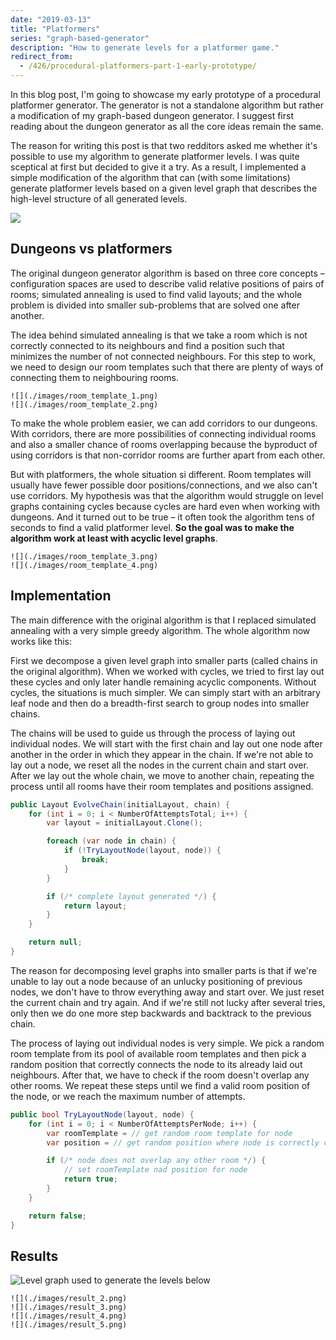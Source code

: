 ```yaml
---
date: "2019-03-13"
title: "Platformers"
series: "graph-based-generator"
description: "How to generate levels for a platformer game."
redirect_from:
  - /426/procedural-platformers-part-1-early-prototype/
---
```


In this blog post, I'm going to showcase my early prototype of a procedural platformer generator. The generator is not a standalone algorithm but rather a modification of my graph-based dungeon generator. I suggest first reading about the dungeon generator as all the core ideas remain the same.

<BlogSeries slug={props.slug} />
<EdgarLinks />

The reason for writing this post is that two redditors asked me whether it's possible to use my algorithm to generate platformer levels. I was quite sceptical at first but decided to give it a try. As a result, I implemented a simple modification of the algorithm that can (with some limitations) generate platformer levels based on a given level graph that describes the high-level structure of all generated levels.

![](./images/result_1.png)


## Dungeons vs platformers

The original dungeon generator algorithm is based on three core concepts – configuration spaces are used to describe valid relative positions of pairs of rooms; simulated annealing is used to find valid layouts; and the whole problem is divided into smaller sub-problems that are solved one after another.

The idea behind simulated annealing is that we take a room which is not correctly connected to its neighbours and find a position such that minimizes the number of not connected neighbours. For this step to work, we need to design our room templates such that there are plenty of ways of connecting them to neighbouring rooms.

```grid|2|Dungeon room templates with possible door positions in red. These room templates are quite good for the generator as there are relatively many options of connecting them to neighbouring rooms.
![](./images/room_template_1.png)
![](./images/room_template_2.png)
```

To make the whole problem easier, we can add corridors to our dungeons. With corridors, there are more possibilities of connecting individual rooms and also a smaller chance of rooms overlapping because the byproduct of using corridors is that non-corridor rooms are further apart from each other.

But with platformers, the whole situation si different. Room templates will usually have fewer possible door positions/connections, and we also can't use corridors. My hypothesis was that the algorithm would struggle on level graphs containing cycles because cycles are hard even when working with dungeons. And it turned out to be true – it often took the algorithm tens of seconds to find a valid platformer level. **So the goal was to make the algorithm work at least with acyclic level graphs**.

```grid|2|Platformers room templates with possible door position in red. These room templates are harder to connect to each other – especially when trying to lay out cycles.
![](./images/room_template_3.png)
![](./images/room_template_4.png)
```

## Implementation

The main difference with the original algorithm is that I replaced simulated annealing with a very simple greedy algorithm. The whole algorithm now works like this:

First we decompose a given level graph into smaller parts (called chains in the original algorithm). When we worked with cycles, we tried to first lay out these cycles and only later handle remaining acyclic components. Without cycles, the situations is much simpler. We can simply start with an arbitrary leaf node and then do a breadth-first search to group nodes into smaller chains.

The chains will be used to guide us through the process of laying out individual nodes. We will start with the first chain and lay out one node after another in the order in which they appear in the chain. If we're not able to lay out a node, we reset all the nodes in the current chain and start over. After we lay out the whole chain, we move to another chain, repeating the process until all rooms have their room templates and positions assigned.

```csharp
public Layout EvolveChain(initialLayout, chain) {
    for (int i = 0; i < NumberOfAttemptsTotal; i++) {
        var layout = initialLayout.Clone();

        foreach (var node in chain) {
            if (!TryLayoutNode(layout, node)) {
                break;
            }
        }

        if (/* complete layout generated */) {
            return layout;
        }
    }

    return null;
}
```

The reason for decomposing level graphs into smaller parts is that if we're unable to lay out a node because of an unlucky positioning of previous nodes, we don't have to throw everything away and start over. We just reset the current chain and try again. And if we're still not lucky after several tries, only then we do one more step backwards and backtrack to the previous chain.

The process of laying out individual nodes is very simple. We pick a random room template from its pool of available room templates and then pick a random position that correctly connects the node to its already laid out neighbours. After that, we have to check if the room doesn't overlap any other rooms. We repeat these steps until we find a valid room position of the node, or we reach the maximum number of attempts.

```csharp
public bool TryLayoutNode(layout, node) {
    for (int i = 0; i < NumberOfAttemptsPerNode; i++) {
        var roomTemplate = // get random room template for node
        var position = // get random position where node is correctly connected to neighbours

        if (/* node does not overlap any other room */) {
            // set roomTemplate nad position for node
            return true;
        }
    }

    return false;
}
```

## Results

![Level graph used to generate the levels below](./images/platformers_level_graph.png)

```grid|2|Generated layouts, tileset by @KenneyNL
![](./images/result_2.png)
![](./images/result_3.png)
![](./images/result_4.png)
![](./images/result_5.png)
```

<EdgarDownloadSection />